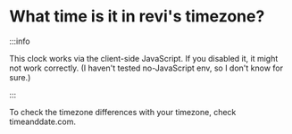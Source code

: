 <!--
SPDX-FileCopyrightText: (C) 2024 Hong Yongmin <https://revi.xyz/>

SPDX-License-Identifier: Apache-2.0
-->

# What time is it in revi's timezone?


:::info

This clock works via the client-side JavaScript.
If you disabled it, it might not work correctly.
(I haven't tested no-JavaScript env, so I don't know for sure.)

:::

<!-- markdownlint-disable -->

<Clock />

<!-- markdownlint-enable -->

<!-- When you update timezone here... -->
<!-- update ../src/components/timer/index.js as well. -->

To check the timezone differences with your timezone,
check <Link to="https://www.timeanddate.com/time/zones/kst">timeanddate.com</Link>.
